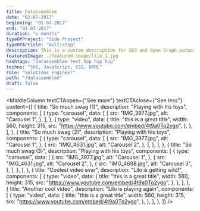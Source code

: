 ```yaml
---
title: Datassemblee
date: "02-07-2017"
beginning: "01-07-2017"
end: "01-07-2017"
duration: "x months"
typeOfProject: "Side Project"
typeOfArticle: "multistep"
description: This is a custom description for SEO and Open Graph purposes, rather than the default generated excerpt. Simply add a description field to the frontmatter. Lorem ipsum dolor sit amet, consectetur adipiscing elit, sed do eiusmod tempor incididunt ut labore et dolore magna aliqua. Ut enim ad minim veniam, quis nostrud exercitation ullamco laboris nisi ut aliquip ex ea commodo consequat. <br><br> Duis aute irure dolor in reprehenderit in voluptate velit esse cillum dolore eu fugiat nulla pariatur. Lorem ipsum dolor sit amet, consectetur adipiscing elit, sed do eiusmod tempor incididunt ut labore et dolore magna aliqua. Ut enim ad minim veniam, quis nostrud exercitation ullamco laboris nisi ut aliquip ex ea commodo consequat.
featuredImage: ./featured-image/lilo_1.jpg
hashtags: "datassemblee test hop hip hup"
techno: "SVG, JavaScript, CSS, HTML"
role: "Solutions Engineer"
path: "/datassemblee"
draft: false
---
```


<MiddleColumn
	textCTAopen={"See more"}
	textCTAclose={"See less"}
	content={[
		{
			title: "So much swag (1)",
			description: "Playing with his toys",
			components: [
				{
					type: "carousel",
					data: [
						{
							src: "IMG_3977.jpg",
							alt: "Carousel 1",
						},
					],
				},
				{
					type: "video",
					data: {
						title: "this is a great title",
						width: 560,
						height: 315,
						src: "https://www.youtube.com/embed/4t9a0To2ygo",
					},
				},
			],
		},
		{
			title: "So much swag (2)",
			description: "Playing with his toys",
			components: [
				{
					type: "carousel",
					data: [
						{
							src: "IMG_3977.jpg",
							alt: "Carousel 1",
						},
						{
							src: "IMG_4631.jpg",
							alt: "Carousel 2",
						},
					],
				},
			],
		},
		{
			title: "So much swag (3)",
			description: "Playing with his toys",
			components: [
				{
					type: "carousel",
					data: [
						{
							src: "IMG_3977.jpg",
							alt: "Carousel 1",
						},
						{
							src: "IMG_4631.jpg",
							alt: "Carousel 2",
						},
						{
							src: "IMG_4698.jpg",
							alt: "Carousel 3",
						},
					],
				},
			],
		},
		{
			title: "Coolest video evar",
			description: "Lilo is getting wild!",
			components: [
				{
					type: "video",
					data: {
						title: "this is a great title",
						width: 560,
						height: 315,
						src: "https://www.youtube.com/embed/4t9a0To2ygo",
					},
				},
			],
		},
		{
			title: "Another cool video",
			description: "Lilo is playing again",
			components: [
				{
					type: "video",
					data: {
						title: "this is a great title",
						width: 560,
						height: 315,
						src: "https://www.youtube.com/embed/4t9a0To2ygo",
					},
				},
			],
		},
	]}
/>

